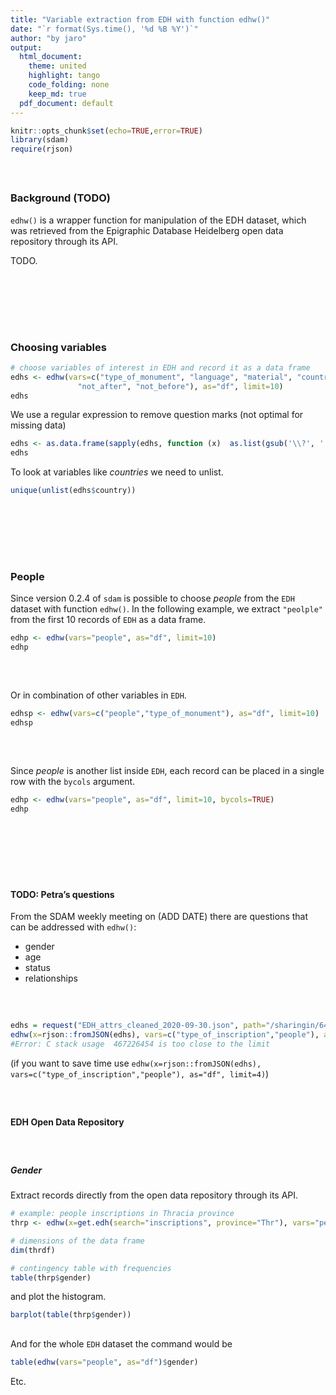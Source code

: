 ---
title: "Variable extraction from EDH with function edhw()"
date: "`r format(Sys.time(), '%d %B %Y')`"
author: "by jaro"
output:
  html_document:
    theme: united
    highlight: tango
    code_folding: none
    keep_md: true
  pdf_document: default
---

```{r setup, echo=FALSE, message=FALSE}
knitr::opts_chunk$set(echo=TRUE,error=TRUE)
library(sdam)
require(rjson)
```

<div style="margin-bottom:60px;"> </div>


### Background (TODO)

`edhw()` is a wrapper function for manipulation of the EDH dataset, 
which was retrieved from the Epigraphic Database Heidelberg open 
data repository through its API. 


TODO.

<div style="margin-bottom:120px;"> </div>


### Choosing variables

```{r edhs, size="scriptsize", echo=-3}
# choose variables of interest in EDH and record it as a data frame
edhs <- edhw(vars=c("type_of_monument", "language", "material", "country", "findspot_ancient",
               "not_after", "not_before"), as="df", limit=10)
edhs
```
We use a regular expression to remove question marks (not optimal for missing data)

```{r edhsreg, echo=-2}
edhs <- as.data.frame(sapply(edhs, function (x)  as.list(gsub('\\?', '', x)) ))
edhs
```

To look at variables like *countries* we need to unlist.

```{r}
unique(unlist(edhs$country))
```


<div style="margin-bottom:120px;"> </div>


### People
Since version 0.2.4 of `sdam` is possible to choose *people* from the `EDH` dataset with function 
`edhw()`. 
In the following example, we extract `"peolple"` from the first 10 records of `EDH` as a data frame. 


```{r edhp, echo=-2}
edhp <- edhw(vars="people", as="df", limit=10)
edhp
```

<div style="margin-bottom:60px;"> </div>


Or in combination of other variables in `EDH`.

```{r edhsp, echo=-2}
edhsp <- edhw(vars=c("people","type_of_monument"), as="df", limit=10)
edhsp
```

<div style="margin-bottom:60px;"> </div>


Since *people* is another list inside `EDH`, each record can be placed in a single row with the 
`bycols` argument. 

```{r edhpc, echo=-2}
edhp <- edhw(vars="people", as="df", limit=10, bycols=TRUE)
edhp
```






<div style="margin-bottom:120px;"> </div>


#### TODO: Petra's questions 

From the SDAM weekly meeting on (ADD DATE) there are questions that can be addressed with `edhw()`: 

* gender
* age
* status
* relationships


<div style="margin-bottom:60px;"> </div>

```{r petra, echo=TRUE, eval=FALSE}
edhs = request("EDH_attrs_cleaned_2020-09-30.json", path="/sharingin/648597@au.dk/SDAM_root/SDAM_data/EDH/public", method="GET")
edhw(x=rjson::fromJSON(edhs), vars=c("type_of_inscription","people"), as="df")
#Error: C stack usage  467226454 is too close to the limit
```

(if you want to save time use `edhw(x=rjson::fromJSON(edhs), vars=c("type_of_inscription","people"), as="df", limit=4)`)

<div style="margin-bottom:60px;"> </div>


#### EDH Open Data Repository

<div style="margin-bottom:60px;"> </div>

##### Gender

Extract records directly from the open data repository through its API.

```{r thrp, echo=TRUE, eval=TRUE}
# example: people inscriptions in Thracia province
thrp <- edhw(x=get.edh(search="inscriptions", province="Thr"), vars="people", as="df")
```

```{r dim, echo=TRUE, eval=TRUE}
# dimensions of the data frame
dim(thrdf)
```

```{r table, echo=TRUE, eval=TRUE}
# contingency table with frequencies
table(thrp$gender)
```

and plot the histogram.

```{r barplot, echo=TRUE, eval=TRUE}
barplot(table(thrp$gender))
```

<div style="margin-bottom:30px;"> </div>


And for the whole `EDH` dataset the command would be

```{r EDH, echo=TRUE, eval=TRUE}
table(edhw(vars="people", as="df")$gender)
```

Etc.











<div style="margin-bottom:60px;"> </div>


